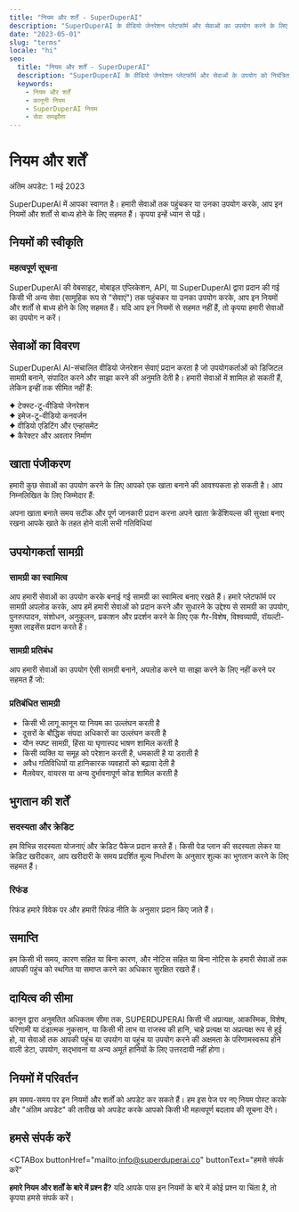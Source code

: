 ```yaml
---
title: "नियम और शर्तें - SuperDuperAI"
description: "SuperDuperAI के वीडियो जेनरेशन प्लेटफॉर्म और सेवाओं का उपयोग करने के लिए नियम और शर्तें।"
date: "2023-05-01"
slug: "terms"
locale: "hi"
seo:
  title: "नियम और शर्तें - SuperDuperAI"
  description: "SuperDuperAI के वीडियो जेनरेशन प्लेटफॉर्म और सेवाओं के उपयोग को नियंत्रित करने वाले कानूनी नियम और शर्तें।"
  keywords:
    - नियम और शर्तें
    - कानूनी नियम
    - SuperDuperAI नियम
    - सेवा समझौता
---
```


# नियम और शर्तें

<div className="text-lg mb-8 text-muted-foreground">अंतिम अपडेट: 1 मई 2023</div>

SuperDuperAI में आपका स्वागत है। हमारी सेवाओं तक पहुंचकर या उनका उपयोग करके, आप इन नियमों और शर्तों से बाध्य होने के लिए सहमत हैं। कृपया इन्हें ध्यान से पढ़ें।

## नियमों की स्वीकृति

<div className="p-6 bg-yellow-500/10 border border-yellow-500/20 rounded-lg mb-8">
  <h3 className="text-xl font-semibold text-yellow-500 mb-2">
    महत्वपूर्ण सूचना
  </h3>
  <div className="text-gray-800 dark:text-gray-300">
    SuperDuperAI की वेबसाइट, मोबाइल एप्लिकेशन, API, या SuperDuperAI द्वारा
    प्रदान की गई किसी भी अन्य सेवा (सामूहिक रूप से "सेवाएं") तक पहुंचकर या उनका
    उपयोग करके, आप इन नियमों और शर्तों से बाध्य होने के लिए सहमत हैं। यदि आप इन
    नियमों से सहमत नहीं हैं, तो कृपया हमारी सेवाओं का उपयोग न करें।
  </div>
</div>

## सेवाओं का विवरण

SuperDuperAI AI-संचालित वीडियो जेनरेशन सेवाएं प्रदान करता है जो उपयोगकर्ताओं को डिजिटल सामग्री बनाने, संपादित करने और साझा करने की अनुमति देती है। हमारी सेवाओं में शामिल हो सकती हैं, लेकिन इन्हीं तक सीमित नहीं हैं:

<div className="grid grid-cols-1 md:grid-cols-2 gap-4 mt-4 mb-8">
  <div className="bg-card/50 p-4 rounded-lg border border-border/50">
    <div className="text-gray-800 dark:text-gray-300">
      ✦ टेक्स्ट-टू-वीडियो जेनरेशन
    </div>
  </div>
  <div className="bg-card/50 p-4 rounded-lg border border-border/50">
    <div className="text-gray-800 dark:text-gray-300">
      ✦ इमेज-टू-वीडियो कनवर्जन
    </div>
  </div>
  <div className="bg-card/50 p-4 rounded-lg border border-border/50">
    <div className="text-gray-800 dark:text-gray-300">
      ✦ वीडियो एडिटिंग और एन्हांसमेंट
    </div>
  </div>
  <div className="bg-card/50 p-4 rounded-lg border border-border/50">
    <div className="text-gray-800 dark:text-gray-300">
      ✦ कैरेक्टर और अवतार निर्माण
    </div>
  </div>
</div>

## खाता पंजीकरण

हमारी कुछ सेवाओं का उपयोग करने के लिए आपको एक खाता बनाने की आवश्यकता हो सकती है। आप निम्नलिखित के लिए जिम्मेदार हैं:

<Steps>
  <Step
    number="1"
    title="सटीक जानकारी"
  >
    अपना खाता बनाते समय सटीक और पूर्ण जानकारी प्रदान करना
  </Step>
  <Step
    number="2"
    title="खाता सुरक्षा"
  >
    अपने खाता क्रेडेंशियल्स की सुरक्षा बनाए रखना
  </Step>
  <Step
    number="3"
    title="खाता गतिविधि"
  >
    आपके खाते के तहत होने वाली सभी गतिविधियां
  </Step>
</Steps>

## उपयोगकर्ता सामग्री

### सामग्री का स्वामित्व

आप हमारी सेवाओं का उपयोग करके बनाई गई सामग्री का स्वामित्व बनाए रखते हैं। हमारे प्लेटफॉर्म पर सामग्री अपलोड करके, आप हमें हमारी सेवाओं को प्रदान करने और सुधारने के उद्देश्य से सामग्री का उपयोग, पुनरुत्पादन, संशोधन, अनुकूलन, प्रकाशन और प्रदर्शन करने के लिए एक गैर-विशेष, विश्वव्यापी, रॉयल्टी-मुक्त लाइसेंस प्रदान करते हैं।

### सामग्री प्रतिबंध

आप हमारी सेवाओं का उपयोग ऐसी सामग्री बनाने, अपलोड करने या साझा करने के लिए नहीं करने पर सहमत हैं जो:

<div className="p-6 bg-red-500/10 border border-red-500/20 rounded-lg mb-8">
  <h3 className="text-xl font-semibold text-red-500 mb-2">
    प्रतिबंधित सामग्री
  </h3>
  <ul className="list-disc pl-5 space-y-1">
    <li>किसी भी लागू कानून या नियम का उल्लंघन करती है</li>
    <li>दूसरों के बौद्धिक संपदा अधिकारों का उल्लंघन करती है</li>
    <li>यौन स्पष्ट सामग्री, हिंसा या घृणास्पद भाषण शामिल करती है</li>
    <li>किसी व्यक्ति या समूह को परेशान करती है, धमकाती है या डराती है</li>
    <li>अवैध गतिविधियों या हानिकारक व्यवहारों को बढ़ावा देती है</li>
    <li>मैलवेयर, वायरस या अन्य दुर्भावनापूर्ण कोड शामिल करती है</li>
  </ul>
</div>

## भुगतान की शर्तें

### सदस्यता और क्रेडिट

हम विभिन्न सदस्यता योजनाएं और क्रेडिट पैकेज प्रदान करते हैं। किसी पेड प्लान की सदस्यता लेकर या क्रेडिट खरीदकर, आप खरीदारी के समय प्रदर्शित मूल्य निर्धारण के अनुसार शुल्क का भुगतान करने के लिए सहमत हैं।

### रिफंड

रिफंड हमारे विवेक पर और हमारी रिफंड नीति के अनुसार प्रदान किए जाते हैं।

## समाप्ति

हम किसी भी समय, कारण सहित या बिना कारण, और नोटिस सहित या बिना नोटिस के हमारी सेवाओं तक आपकी पहुंच को स्थगित या समाप्त करने का अधिकार सुरक्षित रखते हैं।

## दायित्व की सीमा

<div className="p-6 bg-card/50 border border-border/50 rounded-lg mb-8">
  <div className="text-gray-800 dark:text-gray-300">
    कानून द्वारा अनुमतित अधिकतम सीमा तक, SUPERDUPERAI किसी भी अप्रत्यक्ष,
    आकस्मिक, विशेष, परिणामी या दंडात्मक नुकसान, या किसी भी लाभ या राजस्व की
    हानि, चाहे प्रत्यक्ष या अप्रत्यक्ष रूप से हुई हो, या सेवाओं तक आपकी पहुंच या
    उपयोग या पहुंच या उपयोग करने की अक्षमता के परिणामस्वरूप होने वाली डेटा,
    उपयोग, सद्भावना या अन्य अमूर्त हानियों के लिए उत्तरदायी नहीं होगा।
  </div>
</div>

## नियमों में परिवर्तन

हम समय-समय पर इन नियमों और शर्तों को अपडेट कर सकते हैं। हम इस पेज पर नए नियम पोस्ट करके और "अंतिम अपडेट" की तारीख को अपडेट करके आपको किसी भी महत्वपूर्ण बदलाव की सूचना देंगे।

## हमसे संपर्क करें

<CTABox
  buttonHref="mailto:info@superduperai.co"
  buttonText="हमसे संपर्क करें"
>
  **हमारे नियम और शर्तों के बारे में प्रश्न हैं?** यदि आपके पास इन नियमों के
  बारे में कोई प्रश्न या चिंता है, तो कृपया हमसे संपर्क करें।
</CTABox>

<VideoShowcase />
